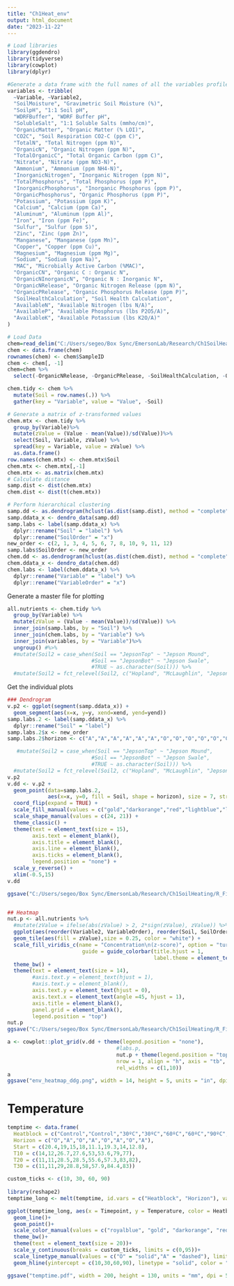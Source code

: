 ---
title: "Ch1Heat_env"
output: html_document
date: "2023-11-22"
---

```{r}
# Load libraries
library(ggdendro)
library(tidyverse)
library(cowplot)
library(dplyr)
```

```{r}
#Generate a data frame with the full names of all the variables profiled
variables <- tribble(
  ~Variable, ~Variable2,
  "SoilMoisture", "Gravimetric Soil Moisture (%)",
  "SoilpH", "1:1 Soil pH",
  "WDRFBuffer", "WDRF Buffer pH",
  "SolubleSalt", "1:1 Soluble Salts (mmho/cm)",
  "OrganicMatter", "Organic Matter (% LOI)",
  "CO2C", "Soil Respiration CO2-C (ppm C)",
  "TotalN", "Total Nitrogen (ppm N)",
  "OrganicN", "Organic Nitrogen (ppm N)",
  "TotalOrganicC", "Total Organic Carbon (ppm C)",
  "Nitrate", "Nitrate (ppm NO3-N)",
  "Ammonium", "Ammonium (ppm NH4-N)",
  "InorganicNitrogen", "Inorganic Nitrogen (ppm N)",
  "TotalPhosphorus", "Total Phosphorus (ppm P)",
  "InorganicPhosphorus", "Inorganic Phosphorus (ppm P)",
  "OrganicPhosphorus", "Organic Phosphorus (ppm P)",
  "Potassium", "Potassium (ppm K)",
  "Calcium", "Calcium (ppm Ca)",
  "Aluminum", "Aluminum (ppm Al)",
  "Iron", "Iron (ppm Fe)",
  "Sulfur", "Sulfur (ppm S)", 
  "Zinc", "Zinc (ppm Zn)",
  "Manganese", "Manganese (ppm Mn)",
  "Copper", "Copper (ppm Cu)",
  "Magnesium", "Magnesium (ppm Mg)",
  "Sodium", "Sodium (ppm Na)",
  "MAC", "Microbially Active Carbon (%MAC)",
  "OrganicCN", "Organic C : Organic N",
  "OrganicNInorganicN", "Organic N : Inorganic N",
  "OrganicNRelease", "Organic Nitrogen Release (ppm N)",
  "OrganicPRelease", "Organic Phosphorus Release (ppm P)",
  "SoilHealthCalculation", "Soil Health Calculation",
  "AvailableN", "Available Nitrogen (lbs N/A)",
  "AvailableP", "Available Phosphorus (lbs P2O5/A)",
  "AvailableK", "Available Potassium (lbs K2O/A)"
)
```

```{r}
# Load Data
chem=read_delim("C:/Users/segeo/Box Sync/EmersonLab/Research/Ch1SoilHeating/R_Figures/input data/Heating_Env_Metadata.csv", col_names = TRUE)
chem <- data.frame(chem)
rownames(chem) <- chem$SampleID
chem <- chem[, -1]
chem=chem %>%
  select(-OrganicNRelease, -OrganicPRelease, -SoilHealthCalculation, -OrganicNInorganicN, -WDRFBuffer, -AvailableN, -AvailableP, -AvailableK)

chem.tidy <- chem %>% 
  mutate(Soil = row.names(.)) %>% 
  gather(key = "Variable", value = "Value", -Soil)
```

```{r}
# Generate a matrix of z-transformed values
chem.mtx <- chem.tidy %>% 
  group_by(Variable)%>%
  mutate(zValue = (Value - mean(Value))/sd(Value))%>% 
  select(Soil, Variable, zValue) %>% 
  spread(key = Variable, value = zValue) %>% 
  as.data.frame()
row.names(chem.mtx) <- chem.mtx$Soil
chem.mtx <- chem.mtx[,-1]
chem.mtx <- as.matrix(chem.mtx)
# Calculate distance
samp.dist <- dist(chem.mtx)
chem.dist <- dist(t(chem.mtx))

# Perform hierarchical clustering
samp.dd <- as.dendrogram(hclust(as.dist(samp.dist), method = "complete"))
samp.ddata_x <- dendro_data(samp.dd)
samp.labs <- label(samp.ddata_x) %>%
  dplyr::rename("Soil" = "label") %>%
  dplyr::rename("SoilOrder" = "x") 
new_order <- c(2, 1, 3, 4, 5, 6, 7, 8, 10, 9, 11, 12)
samp.labs$SoilOrder <- new_order
chem.dd <- as.dendrogram(hclust(as.dist(chem.dist), method = "complete"))
chem.ddata_x <- dendro_data(chem.dd)
chem.labs <- label(chem.ddata_x) %>% 
  dplyr::rename("Variable" = "label") %>% 
  dplyr::rename("VariableOrder" = "x")
```

Generate a master file for plotting
```{r}
all.nutrients <- chem.tidy %>% 
  group_by(Variable) %>% 
  mutate(zValue = (Value - mean(Value))/sd(Value)) %>% 
  inner_join(samp.labs, by = "Soil") %>% 
  inner_join(chem.labs, by = "Variable") %>% 
  inner_join(variables, by = "Variable")%>% 
  ungroup() #%>% 
  #mutate(Soil2 = case_when(Soil == "JepsonTop" ~ "Jepson Mound",
                           #Soil == "JepsonBot" ~ "Jepson Swale",
                           #TRUE ~ as.character(Soil))) %>% 
  #mutate(Soil2 = fct_relevel(Soil2, c("Hopland", "McLaughlin", "Jepson Mound", "Jepson Swale")))
```

Get the individual plots
```{r}
### Dendrogram
v.p2 <- ggplot(segment(samp.ddata_x)) +
  geom_segment(aes(x=x, y=y, xend=xend, yend=yend))
samp.labs.2 <- label(samp.ddata_x) %>%
  dplyr::rename("Soil" = "label")
samp.labs.2$x <- new_order
samp.labs.2$horizon <- c("A","A","A","A","A","A","O","O","O","O","O","O")

   #mutate(Soil2 = case_when(Soil == "JepsonTop" ~ "Jepson Mound",
                           #Soil == "JepsonBot" ~ "Jepson Swale",
                           #TRUE ~ as.character(Soil))) %>% 
  #mutate(Soil2 = fct_relevel(Soil2, c("Hopland", "McLaughlin", "Jepson Mound", "Jepson Swale")))
v.p2
v.dd <- v.p2 + 
  geom_point(data=samp.labs.2,
             aes(x=x, y=0, fill = Soil, shape = horizon), size = 7, stroke = 1) +
  coord_flip(expand = TRUE) +
  scale_fill_manual(values = c("gold","darkorange","red","lightblue","lightblue","lightblue", "gold", "darkorange", "red","lightblue", "lightblue", "lightblue")) + 
  scale_shape_manual(values = c(24, 21)) +
  theme_classic() +
  theme(text = element_text(size = 15),
        axis.text = element_blank(),
        axis.title = element_blank(),
        axis.line = element_blank(),
        axis.ticks = element_blank(),
        legend.position = "none") +
  scale_y_reverse() +
  xlim(-0.5,15)
v.dd

ggsave("C:/Users/segeo/Box Sync/EmersonLab/Research/Ch1SoilHeating/R_Figures/pdf/env_dendrogram.pdf", width = 100, height = 225, units = "mm", dpi = 500)


## Heatmap
nut.p <- all.nutrients %>% 
  #mutate(zValue = ifelse(abs(zValue) > 2, 2*sign(zValue), zValue)) %>% 
  ggplot(aes(reorder(Variable2, VariableOrder), reorder(Soil, SoilOrder))) +
  geom_tile(aes(fill = zValue),size = 0.25, color = "white") +
  scale_fill_viridis_c(name = "Concentration\n(z-score)", option = "turbo",
                        guide = guide_colorbar(title.hjust = 1,
                                               label.theme = element_text(size = 8, angle = 45, hjust = 1))) +
  theme_bw() +
  theme(text = element_text(size = 14),
        #axis.text.y = element_text(hjust = 1),
        #axis.text.y = element_blank(),
        axis.text.y = element_text(hjust = 0),
        axis.text.x = element_text(angle =45, hjust = 1),
        axis.title = element_blank(),
        panel.grid = element_blank(),
        legend.position = "top") 
nut.p
ggsave("C:/Users/segeo/Box Sync/EmersonLab/Research/Ch1SoilHeating/R_Figures/pdf/env_heatmap.pdf", width = 250, height = 130, units = "mm", dpi = 500)
```

```{r}
a <- cowplot::plot_grid(v.dd + theme(legend.position = "none"), 
                                   #labs.p, 
                                   nut.p + theme(legend.position = "top"), 
                                   nrow = 1, align = "h", axis = "tb", 
                                   rel_widths = c(1,10))
a
ggsave("env_heatmap_ddg.png", width = 14, height = 5, units = "in", dpi = 500)

```

# Temperature
```{r}
temptime <- data.frame(
  Heatblock = c("Control","Control","30ºC","30ºC","60ºC","60ºC","90ºC","90ºC"),
  Horizon = c("O","A","O","A","O","A","O","A"),
  Start = c(20.4,19,15,18,11.1,19.3,14,12.8),
  T10 = c(14,12,26.7,27.6,53,53.6,79,77),
  T20 = c(11,11,28.5,28.5,55.6,57.3,83,82),
  T30 = c(11,11,29,28.8,58,57.9,84.4,83))

custom_ticks <- c(10, 30, 60, 90)
  
library(reshape2)  
temptime_long <- melt(temptime, id.vars = c("Heatblock", "Horizon"), value.name = "Temperature", variable.name = "Timepoint")

ggplot(temptime_long, aes(x = Timepoint, y = Temperature, color = Heatblock, linetype = Horizon, group = interaction(Heatblock, Horizon)))+
  geom_line()+
  geom_point()+
  scale_color_manual(values = c("royalblue", "gold", "darkorange", "red"), limits = c("Control", "30ºC", "60ºC", "90ºC"))+
  theme_bw()+
  theme(text = element_text(size = 20))+
  scale_y_continuous(breaks = custom_ticks, limits = c(0,95))+
  scale_linetype_manual(values = c("O" = "solid","A" = "dashed"), limits = c("O", "A"))+
  geom_hline(yintercept = c(10,30,60,90), linetype = "solid", color = "black")

ggsave("temptime.pdf", width = 200, height = 130, units = "mm", dpi = 500)

```

